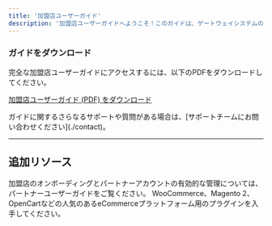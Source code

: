 ```yaml
---
title: '加盟店ユーザーガイド'
description: '加盟店ユーザーガイドへようこそ！このガイドは、ゲートウェイシステムのナビゲート方法や効果的な利用方法について、加盟店向けに詳細な指示を提供します。初期設定から取引管理、さまざまな決済方法の利用、セキュアな取引処理の確保まで、すべてを網羅しています。このガイドは、ゲートウェイを最大限に活用するために設計されており、シームレスな統合と運用のためのステップバイステップの指示とベストプラクティスが提供されています。'
---
```


### **ガイドをダウンロード**

完全な加盟店ユーザーガイドにアクセスするには、以下のPDFをダウンロードしてください。

[加盟店ユーザーガイド (PDF) をダウンロード](https://drive.google.com/file/d/1FmQVOM1YfX1trzHPHmdpWUM43DOaEtow/view?usp=drive_link)

<Note>
  ガイドに関するさらなるサポートや質問がある場合は、[サポートチームにお問い合わせください](./contact)。
</Note>

***

## **追加リソース**

<CardGroup>
  <Card title="パートナーユーザーガイド" icon="user-group" href="./partnerguide">
    加盟店のオンボーディングとパートナーアカウントの有効的な管理については、パートナーユーザーガイドをご覧ください。
  </Card>

  <Card title="ウェブサイトプラグイン" icon="plug" href="./websiteplugins">
    WooCommerce、Magento 2、OpenCartなどの人気のあるeCommerceプラットフォーム用のプラグインを入手してください。
  </Card>
</CardGroup>
